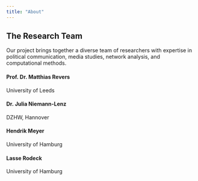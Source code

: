 ```yaml
---
title: "About"
---
```


## The Research Team

Our project brings together a diverse team of researchers with expertise in political communication, media studies, network analysis, and computational methods.

```{=html}
<style>
  .small-text {
    font-size: 0.8rem;
    color: #6c757d;
  }
</style>
```

::::::: grid
::: {.g-col-12 .g-col-md-6}
#### Prof. Dr. Matthias Revers

<p class="small-text">

University of Leeds

</p>
:::

::: {.g-col-12 .g-col-md-6}
#### Dr. Julia Niemann-Lenz

<p class="small-text">

DZHW, Hannover

</p>
:::

::: {.g-col-12 .g-col-md-6}
#### Hendrik Meyer

<p class="small-text">

University of Hamburg

</p>
:::

::: {.g-col-12 .g-col-md-6}
#### Lasse Rodeck

<p class="small-text">

University of Hamburg

</p>
:::
:::::::
